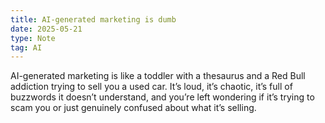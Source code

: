 ```yaml
---
title: AI-generated marketing is dumb
date: 2025-05-21
type: Note
tag: AI
---
```


AI-generated marketing is like a toddler with a thesaurus and a Red Bull addiction trying to sell you a used car. It’s loud, it’s chaotic, it’s full of buzzwords it doesn’t understand, and you’re left wondering if it’s trying to scam you or just genuinely confused about what it’s selling.
